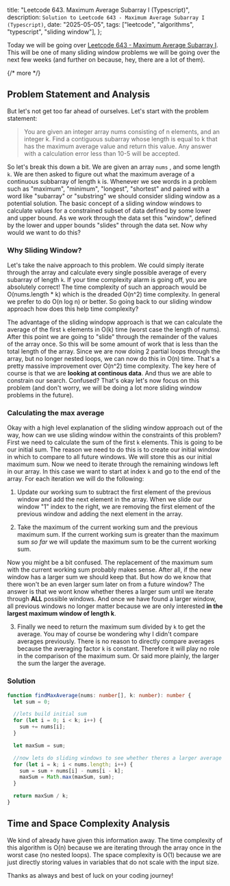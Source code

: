   title: "Leetcode 643. Maximum Average Subarray I (Typescript)",
  description: `Solution to Leetcode 643 - Maximum Average Subarray I (Typescript)`,
  date: "2025-05-05",
  tags: ["leetcode", "algorithms", "typescript", "sliding window"],
};

Today we will be going over [Leetcode 643 - Maximum Average Subarray I](https://leetcode.com/problems/maximum-average-subarray-i/description/). This will be one of many sliding window problems we will be going over the next few weeks (and further on because, hey, there are a lot of them).

{/* more */}

## Problem Statement and Analysis

But let's not get too far ahead of ourselves. Let's start with the problem statement:

> You are given an integer array nums consisting of n elements, and an integer k.
> Find a contiguous subarray whose length is equal to k that has the maximum average value and return this value. Any answer with a calculation error less than 10-5 will be accepted.

So let's break this down a bit. We are given an array `nums` , and some length `k`. We are then asked to figure out what the maximum average of a continuous subbarray of length `k` is. Whenever we see words in a problem such as "maximum", "minimum", "longest", "shortest" and paired with a word like "subarray" or "substring" we should consider sliding window as a potential solution. The basic concept of a sliding window windows to calculate values for a constrained subset of data defined by some lower and upper bound. As we work through the data set this "window", defined by the lower and upper bounds "slides" through the data set. Now why would we want to do this?

### Why Sliding Window?

Let's take the naive approach to this problem. We could simply iterate through the array and calculate every single possible average of every subarray of length `k`. If your time complexity alarm is going off, you are absolutely correct! The time complexity of such an approach would be O(nums.length \* k) which is the dreaded O(n^2) time complexity. In general we prefer to do O(n log n) or better. So going back to our sliding window approach how does this help time complexity?

The advantage of the sliding windopw approach is that we can calculate the average of the first `k` elements in O(k) time (worst case the length of nums). After this point we are going to "slide" through the remainder of the values of the array once. So this will be some amount of work that is less than the total length of the array. Since we are now doing 2 partial loops through the array, but no longer nested loops, we can now do this in O(n) time. That's a pretty massive improvement over O(n^2) time complexity. The key here of course is that we are **looking at continous data**. And thus we are able to constrain our search. Confused? That's okay let's now focus on this problem (and don't worry, we will be doing a lot more sliding window problems in the future).

### Calculating the max average

Okay with a high level explanation of the sliding window approach out of the way, how can we use sliding window within the constraints of this problem? First we need to calculate the sum of the first `k` elements. This is going to be our initial sum. The reason we need to do this is to create our initial window in which to compare to all future windows. We will store this as our initial maximum sum. Now we need to iterate through the remaining windows left in our array. In this case we want to start at index `k` and go to the end of the array. For each iteration we will do the following:

1. Update our working sum to subtract the first element of the previous window and add the next element in the array. When we slide our window "1" index to the right, we are removing the first element of the previous window and adding the next element in the array.

2. Take the maximum of the current working sum and the previous maximum sum. If the current working sum is greater than the maximum sum _so far_ we will update the maximum sum to be the current working sum.

Now you might be a bit confused. The replacement of the maximum sum with the current working sum probably makes sense. After all, if the new window has a larger sum we should keep that. But how do we know that there won't be an even larger sum later on from a future window? The answer is that we wont know whether theres a larger sum until we iterate through **ALL** possible windows. And once we have found a larger window, all previous windows no longer matter because we are only interested **in the largest maximum window of length k**.

3. Finally we need to return the maximum sum divided by `k` to get the average. You may of course be wondering why I didn't compare averages previously. There is no reason to directly compare averages because the averaging factor `k` is constant. Therefore it will play no role in the comparison of the maximum sum. Or said more plainly, the larger the sum the larger the average.

### Solution

```typescript
function findMaxAverage(nums: number[], k: number): number {
  let sum = 0;

  //lets build initial sum
  for (let i = 0; i < k; i++) {
    sum += nums[i];
  }

  let maxSum = sum;

  //now lets do sliding windows to see whether theres a larger average
  for (let i = k; i < nums.length; i++) {
    sum = sum + nums[i] - nums[i - k];
    maxSum = Math.max(maxSum, sum);
  }

  return maxSum / k;
}
```

## Time and Space Complexity Analysis

We kind of already have given this information away. The time complexity of this algorithm is O(n) because we are iterating through the array once in the worst case (no nested loops). The space complexity is O(1) because we are just directly storing values in variables that do not scale with the input size.

Thanks as always and best of luck on your coding journey!

